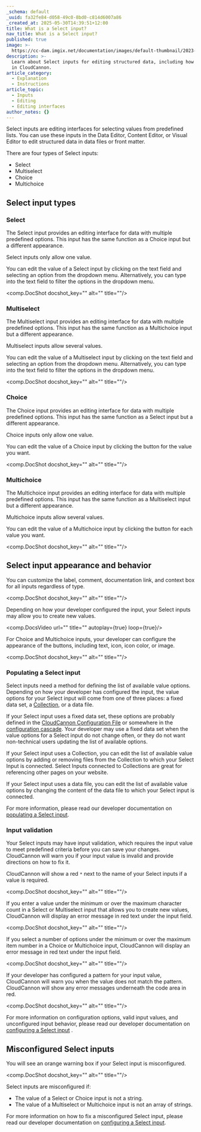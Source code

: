 ```yaml
---
_schema: default
_uuid: fa32fe84-d058-49c0-8bd0-c814d6007a86
_created_at: 2025-05-30T14:39:51+12:00
title: What is a Select input?
nav_title: What is a Select input?
published: true
image: >-
  https://cc-dam.imgix.net/documentation/images/default-thumbnail/2023-Q4/CloudCannon-Documentation-Thumbnail.png
description: >-
  Learn about Select inputs for editing structured data, including how they work
  in CloudCannon.
article_category:
  - Explanation
  - Instructions
article_topic:
  - Inputs
  - Editing
  - Editing interfaces
author_notes: {}
---
```

Select inputs are editing interfaces for selecting values from predefined lists. You can use these inputs in the Data Editor, Content Editor, or Visual Editor to edit structured data in data files or front matter.

There are four types of Select inputs:

* Select
* Multiselect
* Choice
* Multichoice

## Select input types

### Select

The Select input provides an editing interface for data with multiple predefined options. This input has the same function as a Choice input but a different appearance.

Select inputs only allow one value.

You can edit the value of a Select input by clicking on the text field and selecting an option from the dropdown menu. Alternatively, you can type into the text field to filter the options in the dropdown menu.

<comp.DocShot docshot_key="" alt="" title=""/>

### Multiselect

The Multiselect input provides an editing interface for data with multiple predefined options. This input has the same function as a Multichoice input but a different appearance.

Multiselect inputs allow several values.

You can edit the value of a Multiselect input by clicking on the text field and selecting an option from the dropdown menu. Alternatively, you can type into the text field to filter the options in the dropdown menu.

<comp.DocShot docshot_key="" alt="" title=""/>

### Choice

The Choice input provides an editing interface for data with multiple predefined options.  This input has the same function as a Select input but a different appearance.

Choice inputs only allow one value.

You can edit the value of a Choice input by clicking the button for the value you want.

<comp.DocShot docshot_key="" alt="" title=""/>

### Multichoice

The Multichoice input provides an editing interface for data with multiple predefined options. This input has the same function as a Multiselect input but a different appearance.

Multichoice inputs allow several values.

You can edit the value of a Multichoice input by clicking the button for each value you want.

<comp.DocShot docshot_key="" alt="" title=""/>

## Select input appearance and behavior

You can customize the label, comment, documentation link, and context box for all inputs regardless of type.

<comp.DocShot docshot_key="" alt="" title=""/>

Depending on how your developer configured the input, your Select inputs may allow you to create new values.

<comp.DocsVideo url="" title="" autoplay={true} loop={true}/>

For Choice and Multichoice inputs, your developer can configure the appearance of the buttons, including text, icon, icon color, or image.

<comp.DocShot docshot_key="" alt="" title=""/>

### Populating a Select input

Select inputs need a method for defining the list of available value options. Depending on how your developer has configured the input, the value options for your Select input will come from one of three places: a fixed data set, a [Collection](/documentation/articles/what-is-a-collection/), or a data file.

If your Select input uses a fixed data set, these options are probably defined in the [CloudCannon Configuration File](/documentation/articles/what-is-the-cloudcannon-configuration-file/) or somewhere in the [configuration cascade](/documentation/articles/using-the-configuration-cascade/). Your developer may use a fixed data set when the value options for a Select input do not change often, or they do not want non-technical users updating the list of available options.

If your Select input uses a Collection, you can edit the list of available value options by adding or removing files from the Collection to which your Select Input is connected. Select Inputs connected to Collections are great for referencing other pages on your website.

If your Select input uses a data file, you can edit the list of available value options by changing the content of the data file to which your Select input is connected.

For more information, please read our developer documentation on [populating a Select input](/documentation/articles/populate-a-select-input/).

### Input validation

Your Select inputs may have input validation, which requires the input value to meet predefined criteria before you can save your changes. CloudCannon will warn you if your input value is invalid and provide directions on how to fix it.

CloudCannon will show a red `*` next to the name of your Select inputs if a value is required.

<comp.DocShot docshot_key="" alt="" title=""/>

If you enter a value under the minimum or over the maximum character count in a Select or Multiselect input that allows you to create new values, CloudCannon will display an error message in red text under the input field.

<comp.DocShot docshot_key="" alt="" title=""/>

If you select a number of options under the minimum or over the maximum item number in a Choice or Multichoice input, CloudCannon will display an error message in red text under the input field.

<comp.DocShot docshot_key="" alt="" title=""/>

If your developer has configured a pattern for your input value, CloudCannon will warn you when the value does not match the pattern. CloudCannon will show any error messages underneath the code area in red.

<comp.DocShot docshot_key="" alt="" title=""/>

For more information on configuration options, valid input values, and unconfigured input behavior, please read our developer documentation on [configuring a Select input](/documentation/articles/configure-a-select-input/) .

## Misconfigured Select inputs

You will see an orange warning box if your Select input is misconfigured.

<comp.DocShot docshot_key="" alt="" title=""/>

Select inputs are misconfigured if:

* The value of a Select or Choice input is not a string.
* The value of a Multiselect or Multichoice input is not an array of strings.

For more information on how to fix a misconfigured Select input, please read our developer documentation on [configuring a Select input](/documentation/articles/configure-a-select-input/).